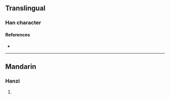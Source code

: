 {{character info/new}}
==Translingual==

===Han character===
{{Han char|rn=86|rad=火|as=02|sn=6|four=|canj=FOK|ids=⿰火攵}}

====References====
* {{Han ref|kx=0667.020|dkj=18899|hdz=32192.050|uh=7087|ud=28807}}

----

==Mandarin==

===Hanzi===
{{cmn-hanzi|pin=[[pò]] ([[po4]])|wg=p'o<sup>4</sup>}}

# {{defn|lang=cmn|sort=火02}}